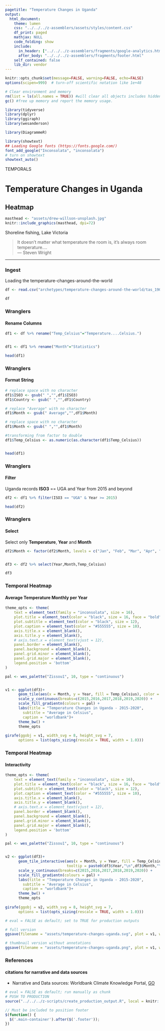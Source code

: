```yaml
---
pagetitle: "Temperature Changes in Uganda"
output: 
  html_document:
    theme: lumen
    css: "../../../z-assemblers/assets/styles/content.css"
    df_print: paged
    mathjax: NULL
    code_folding: show
    include:
      in_header: ["../../../z-assemblers/fragments/google-analytics.html", "../../../z-assemblers/fragments/header.html"]
      after_body: "../../../z-assemblers/fragments/footer.html"
    self_contained: false
    lib_dir: vendor
---
```


```r

knitr::opts_chunk$set(message=FALSE, warning=FALSE, echo=FALSE)
options(scipen=999)  # turn-off scientific notation like 1e+48

# Clear environment and memory
rm(list = ls(all.names = TRUE)) #will clear all objects includes hidden objects.
gc() #free up memory and report the memory usage.

library(tidyverse)
library(dplyr)
library(ggiraph)
library(wesanderson)

library(DiagrammeR)

library(showtext)
## Loading Google fonts (https://fonts.google.com/)
font_add_google("Inconsolata", "inconsolata")
# turn on showtext
showtext_auto()

```

<div class="activity">
TEMPORALS  
</div>

# Temperature Changes in Uganda
## Heatmap


```r

masthead <- "assets/drew-willson-unsplash.jpg"
knitr::include_graphics(masthead, dpi=72)

```


<div class="figure-text">Shoreline fishing, Lake Victoria</div>

> It doesn't matter what temperature the room is, it's always room temperature....\
--- Steven Wright\

***


### Ingest

Loading the temperature-changes-around-the-world 

```r

df <- read.csv("archetypes/temperature-changes-around-the-world/tas_1901_2020.csv", header = TRUE, stringsAsFactors = TRUE)

df

```
### Wranglers
#### Rename Columns

```r

df1 <- df %>% rename("Temp_Celsius"="Temperature....Celsius.")


df1 <- df1 %>% rename("Month"="Statistics")

head(df1)

```

### Wranglers
#### Format String
```r

# replace space with no character
df1$ISO3 <- gsub(" ","",df1$ISO3)
df1$Country <- gsub(" ","",df1$Country)

# replace "Average" with no character
df1$Month <- gsub(" Average","",df1$Month)

# replace space with no character
df1$Month <- gsub(" ","",df1$Month)

#transforming from factor to double
df1$Temp_Celsius <- as.numeric(as.character(df1$Temp_Celsius))


head(df1)

```



### Wranglers
#### Filter 
Uganda records __ISO3__ == UGA and Year from 2015 and beyond

```r

df2 <- df1 %>% filter(ISO3 == "UGA" & Year >= 2015)

head(df2)
```


### Wranglers
#### Select
Select only __Temperature__, __Year__ and __Month__
```r

df2$Month <- factor(df2$Month, levels = c("Jan", "Feb", "Mar", "Apr", "May", "Jun", "Jul", "Aug","Sep","Oct","Nov","Dec"))


df3 <- df2 %>% select(Year,Month,Temp_Celsius)

df3
```
### Temporal Heatmap
#### Average Temperature Monthly per Year

```r

theme_opts <- theme(
    text = element_text(family = "inconsolata", size = 16), 
    plot.title = element_text(color = "black", size = 16, face = "bold"),
    plot.subtitle = element_text(color = "black", size = 12),
    plot.caption = element_text(color = "#555555", size = 10),
    axis.title.x = element_blank(),
    axis.title.y = element_blank(),
    # axis.text.x = element_text(vjust = 12),
    panel.border = element_blank(),
    panel.background = element_blank(),
    panel.grid.minor = element_blank(),
    panel.grid.major = element_blank(),
    legend.position = 'bottom'
)

pal <- wes_palette("Zissou1", 10, type = "continuous")


v1 <- ggplot(df3)+
      geom_tile(aes(x = Month, y = Year, fill = Temp_Celsius), color = "white", size = 1) +
      scale_y_continuous(breaks=c(2015,2016,2017,2018,2019,2020)) +
      scale_fill_gradientn(colours = pal) + 
      labs(title = "Temperature Changes in Uganda - 2015-2020",
        subtitle = "Average in Celsius",
        caption = "worldbank")+
      theme_bw() +
      theme_opts
 
girafe(ggobj = v1, width_svg = 8, height_svg = 7,
      options = list(opts_sizing(rescale = TRUE, width = 1.0)))

```
### Temporal Heatmap
#### Interactivity

```r

theme_opts <- theme(
    text = element_text(family = "inconsolata", size = 16), 
    plot.title = element_text(color = "black", size = 16, face = "bold"),
    plot.subtitle = element_text(color = "black", size = 12),
    plot.caption = element_text(color = "#555555", size = 10),
    axis.title.x = element_blank(),
    axis.title.y = element_blank(),
    # axis.text.x = element_text(vjust = 12),
    panel.border = element_blank(),
    panel.background = element_blank(),
    panel.grid.minor = element_blank(),
    panel.grid.major = element_blank(),
    legend.position = 'bottom'
)

pal <- wes_palette("Zissou1", 10, type = "continuous")


v2 <- ggplot(df3)+
      geom_tile_interactive(aes(x = Month, y = Year, fill = Temp_Celsius), color = "white", size = 1,
                            tooltip = paste0(df3$Year,"\n",df3$Month,"\n", df3$Temp_Celsius,"C")) +
      scale_y_continuous(breaks=c(2015,2016,2017,2018,2019,2020)) +
      scale_fill_gradientn(colours = pal) + 
      labs(title = "Temperature Changes in Uganda - 2015-2020",
        subtitle = "Average in Celsius",
        caption = "worldbank")+
      theme_bw() +
      theme_opts
 
girafe(ggobj = v2, width_svg = 8, height_svg = 7,
      options = list(opts_sizing(rescale = TRUE, width = 1.0)))

```

```r

# eval = FALSE as default; set to TRUE for production outputs

# full version
ggsave(filename = "assets/temperature-changes-uganda.svg", plot = v1, width=1280/72, height=720/72)

# thumbnail version without annotations
ggsave(filename = "assets/temperature-changes-uganda.png", plot = v1, width=4, height=2.25)

```


### References
#### citations for narrative and data sources

* Narrative and Data sources: Worldbank Climate Knowledge Portal, [GO](https://climateknowledgeportal.worldbank.org/download-data){target="_blank"}



```r

# eval = FALSE as default; run manually as chunk
# PUSH TO PRODUCTION
source("../../../z-scripts/create_production_output.R", local = knitr::knit_global())

```



```js

// Must be included to position footer
$(function() {
  $('.main-container').after($('.footer'));
})

```

